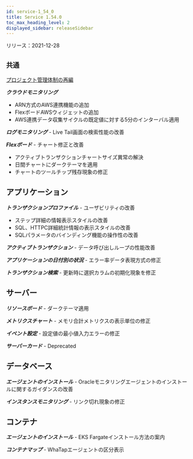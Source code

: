 ```yaml
---
id: service-1_54_0
title: Service 1.54.0
toc_max_heading_level: 2
displayed_sidebar: releaseSidebar
---
```



リリース：2021-12-28

## `共通`

[プロジェクト管理体制の再編](https://docs.whatap.io/project/project-structure)

**_クラウドモニタリング_** 

- ARN方式のAWS連携機能の追加
- FlexボードAWSウィジェットの追加
- AWS連携データ収集サイクルの既定値に対する5分のインターバル適用 

**_ログモニタリング_** - Live Tail画面の検索性能の改善

**_Flexボード_** - チャート修正と改善

- アクティブトランザクションチャートサイズ異常の解決
- 日間チャートにダークテーマを適用
- チャートのツールチップ残存現象の修正

## アプリケーション

**_トランザクションプロファイル_** - ユーザビリティの改善

- ステップ詳細の情報表示スタイルの改善
- SQL、HTTPC詳細統計情報の表示スタイルの改善 
- SQLパラメータのバインディング機能の操作性の改善

**_アクティブトランザクション_** - データ呼び出しループの性能改善

**_アプリケーションの日付別の状況_** - エラー率データ表現方式の修正

**_トランザクション検索_** - 更新時に選択カラムの初期化現象を修正

## サーバー

**_リソースボード_** - ダークテーマ適用

**_メトリクスチャート_** - メモリ合計メトリクスの表示単位の修正 

**_イベント設定_** - 設定値の最小値入力エラーの修正

**_サーバーカード_** - Deprecated

## データベース

**_エージェントのインストール_** - Oracleモニタリングエージェントのインストールに関するガイダンスの改善

**_インスタンスモニタリング_** - リンク切れ現象の修正

## コンテナ

**_エージェントのインストール_** - EKS Fargateインストール方法の案内

**_コンテナマップ_** - WhaTapエージェントの区分表示
